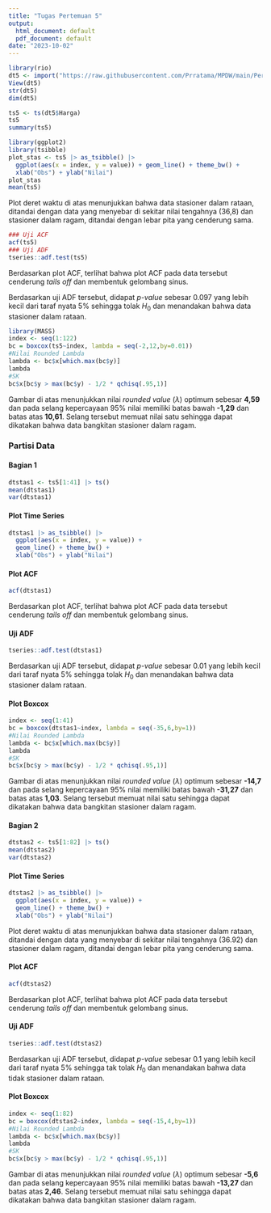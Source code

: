 ```yaml
---
title: "Tugas Pertemuan 5"
output:
  html_document: default
  pdf_document: default
date: "2023-10-02"
---
```


```r
library(rio)
dt5 <- import("https://raw.githubusercontent.com/Prratama/MPDW/main/Pertemuan 5/mpdw1.csv", sheet=2)
View(dt5)
str(dt5)
dim(dt5)
```

```r
ts5 <- ts(dt5$Harga)
ts5
summary(ts5)
```


```r
library(ggplot2)
library(tsibble)
plot_stas <- ts5 |> as_tsibble() |> 
  ggplot(aes(x = index, y = value)) + geom_line() + theme_bw() +
  xlab("Obs") + ylab("Nilai")
plot_stas
mean(ts5)
```
Plot deret waktu di atas menunjukkan bahwa data stasioner dalam rataan, ditandai dengan data yang menyebar di sekitar nilai tengahnya (36,8) dan stasioner dalam ragam, ditandai dengan lebar pita yang cenderung sama.



```r
### Uji ACF
acf(ts5)
### Uji ADF
tseries::adf.test(ts5)
```
Berdasarkan plot ACF, terlihat bahwa plot ACF pada data tersebut cenderung *tails off* dan membentuk gelombang sinus.

Berdasarkan uji ADF tersebut, didapat *p-value* sebesar 0.097 yang lebih kecil dari taraf nyata 5% sehingga tolak $H_0$ dan menandakan bahwa data stasioner dalam rataan.


```r
library(MASS)
index <- seq(1:122)
bc = boxcox(ts5~index, lambda = seq(-2,12,by=0.01))
#Nilai Rounded Lambda
lambda <- bc$x[which.max(bc$y)]
lambda
#SK
bc$x[bc$y > max(bc$y) - 1/2 * qchisq(.95,1)]
```
Gambar di atas menunjukkan nilai *rounded value* ($\lambda$) optimum sebesar **4,59** dan pada selang kepercayaan 95% nilai memiliki batas bawah **-1,29** dan batas atas **10,61**. Selang tersebut memuat nilai satu sehingga dapat dikatakan bahwa data bangkitan stasioner dalam ragam.


### Partisi Data

#### Bagian 1

```r
dtstas1 <- ts5[1:41] |> ts()
mean(dtstas1)
var(dtstas1)
```

#### Plot Time Series

```r
dtstas1 |> as_tsibble() |> 
  ggplot(aes(x = index, y = value)) +
  geom_line() + theme_bw() +
  xlab("Obs") + ylab("Nilai")
```


#### Plot ACF

```r
acf(dtstas1)
```

Berdasarkan plot ACF, terlihat bahwa plot ACF pada data tersebut cenderung *tails off* dan membentuk gelombang sinus.

#### Uji ADF

```r
tseries::adf.test(dtstas1)
```
Berdasarkan uji ADF tersebut, didapat *p-value* sebesar 0.01 yang lebih kecil dari taraf nyata 5% sehingga tolak $H_0$ dan menandakan bahwa data stasioner dalam rataan.


#### Plot Boxcox

```r
index <- seq(1:41)
bc = boxcox(dtstas1~index, lambda = seq(-35,6,by=1))
#Nilai Rounded Lambda
lambda <- bc$x[which.max(bc$y)]
lambda
#SK
bc$x[bc$y > max(bc$y) - 1/2 * qchisq(.95,1)]
```

Gambar di atas menunjukkan nilai *rounded value* ($\lambda$) optimum sebesar **-14,7** dan pada selang kepercayaan 95% nilai memiliki batas bawah **-31,27** dan batas atas **1,03**. Selang tersebut memuat nilai satu sehingga dapat dikatakan bahwa data bangkitan stasioner dalam ragam.


#### Bagian 2

```r
dtstas2 <- ts5[1:82] |> ts()
mean(dtstas2)
var(dtstas2)
```

#### Plot Time Series

```r
dtstas2 |> as_tsibble() |> 
  ggplot(aes(x = index, y = value)) +
  geom_line() + theme_bw() +
  xlab("Obs") + ylab("Nilai")
```

Plot deret waktu di atas menunjukkan bahwa data stasioner dalam rataan, ditandai dengan data yang menyebar di sekitar nilai tengahnya (36.92) dan stasioner dalam ragam, ditandai dengan lebar pita yang cenderung sama.

#### Plot ACF

```r
acf(dtstas2)
```

Berdasarkan plot ACF, terlihat bahwa plot ACF pada data tersebut cenderung *tails off* dan membentuk gelombang sinus.

#### Uji ADF

```r
tseries::adf.test(dtstas2)
```
Berdasarkan uji ADF tersebut, didapat *p-value* sebesar 0.1 yang lebih kecil dari taraf nyata 5% sehingga tak tolak $H_0$ dan menandakan bahwa data tidak stasioner dalam rataan.


#### Plot Boxcox

```r
index <- seq(1:82)
bc = boxcox(dtstas2~index, lambda = seq(-15,4,by=1))
#Nilai Rounded Lambda
lambda <- bc$x[which.max(bc$y)]
lambda
#SK
bc$x[bc$y > max(bc$y) - 1/2 * qchisq(.95,1)]
```

Gambar di atas menunjukkan nilai *rounded value* ($\lambda$) optimum sebesar **-5,6** dan pada selang kepercayaan 95% nilai memiliki batas bawah **-13,27** dan batas atas **2,46**. Selang tersebut memuat nilai satu sehingga dapat dikatakan bahwa data bangkitan stasioner dalam ragam.
